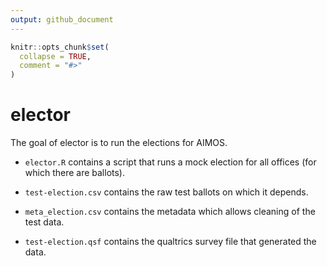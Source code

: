 ```yaml
---
output: github_document
---
```


<!-- README.md is generated from README.Rmd. Please edit that file -->

```r
knitr::opts_chunk$set(
  collapse = TRUE,
  comment = "#>"
)
```
# elector

<!-- badges: start -->
<!-- badges: end -->

The goal of elector is to run the elections for AIMOS.

- `elector.R` contains a script that runs a mock election for all offices (for which there are ballots). 

- `test-election.csv` contains the raw test ballots on which it depends.

- `meta_election.csv` contains the metadata which allows cleaning of the test data.

- `test-election.qsf` contains the qualtrics survey file that generated the data.